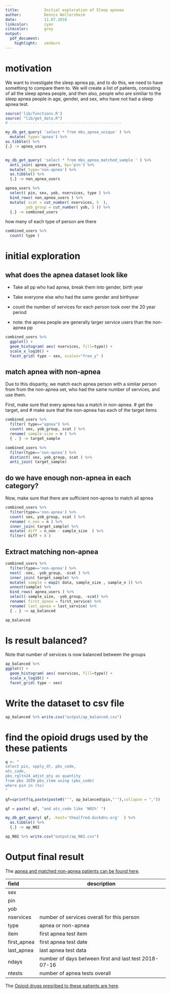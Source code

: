 ```yaml
---
title:           Initial exploration of Sleep apneoa 
author:          Dennis Wollersheim 
date:            11.07.2018
linkcolor:       cyan
citecolor:       grey
output:
  pdf_document:
    highlight:   zenburn
---
```


\tableofcontents

# motivation 
We want to investigate the sleep apnea pp, and to do this, we need to have something to compare them to.  We will create a list of patients, consisting of all the sleep apnea people, and then also, people who are similiar to the sleep apnea people in age, gender, and sex, who have not had a sleep apnea test. 


```r

source('lib/functions.R')
source( "lib/get_data.R")
# -------------------------------------------------

my_db_get_query( 'select * from mbs_apnea_unique' ) %>%
  mutate( type='apnea') %>%
as.tibble() %>%
{.} -> apnea_users


my_db_get_query( 'select * from mbs_apnea_matched_sample ' ) %>%
  anti_join( apnea_users, by='pin') %>%
  mutate( type='non-apnea') %>%
  as.tibble() %>%
  {.} -> non_apnea_users

apnea_users %>%
  select( pin, sex, yob, nservices, type ) %>%
  bind_rows( non_apnea_users ) %>%
  mutate( scat = cut_number( nservices, 5  ),
         yob_group = cut_number( yob, 5 )) %>%
  {.} -> combined_users

```

how many of each type of person are there

```r
combined_users %>%
  count( type )

```


# initial exploration
## what does the apnea dataset look like
 * Take all pp who had apnea, break them into gender, birth year

 * Take everyone else who had the same gender and birthyear  

 * count the number of services for each person took over the 20 year period

 * note: the apnea people are generally larger service users than the non-apnea pp


```r

combined_users %>%
  ggplot() +
  geom_histogram( aes( nservices, fill=type)) +
  scale_x_log10() + 
  facet_grid( type ~ sex, scales="free_y" )

```

## match apnea with non-apnea
Due to this disparity, we match each apnea person with a simliar person from from the non-apnea set, who had the same number of services, and use them.

First, make sure that every apnea has a match in non-apnea. 
  # get the target, and 
  # make sure that the non-apnea has each of the target items

```r

combined_users %>%
  filter( type=="apnea") %>%
  count( sex, yob_group, scat ) %>%
  rename( sample_size = n ) %>% 
  { . } -> target_sample 

combined_users %>%
  filter(type=='non-apnea') %>%
  distinct( sex, yob_group, scat ) %>%
  anti_join( target_sample)

```

## do we have enough non-apnea in each category?

Now, make sure that there are sufficient non-apnea to match all apnea

```r

combined_users %>%
  filter(type=='non-apnea') %>%
  count( sex, yob_group, scat ) %>%
  rename( n_non = n ) %>%
  inner_join( target_sample) %>%
  mutate( diff = n_non - sample_size  ) %>%
  filter( diff < 0 )

```

## Extract matching non-apnea

```r

combined_users %>%
  filter(type=='non-apnea') %>%
  nest( -sex, -yob_group, -scat ) %>%
  inner_join( target_sample) %>%
  mutate( sample = map2( data, sample_size , sample_n )) %>%
  unnest(sample) %>%
  bind_rows( apnea_users ) %>% 
  select(-sample_size, -yob_group, -scat) %>%
  rename( first_apnea = first_service) %>%
  rename( last_apnea = last_service) %>%
  { . } -> ap_balanced

ap_balanced

```

# Is result balanced?

Note that number of services is now balanced between the groups

```r

ap_balanced %>%
ggplot() +
  geom_histogram( aes( nservices, fill=type)) +
  scale_x_log10() + 
  facet_grid( type ~ sex)


```

# Write the dataset to csv file


```r

ap_balanced %>% write.csv("output/ap_balanced.csv")

```

# find the opioid drugs used by the these patients

```r

q <- "
select pin, spply_dt, pbs_code, 
atc_code, 
pbs_rgltn24_adjst_qty as quantity
from pbs JOIN pbs_item using (pbs_code)
where pin in (%s)
"

qf=sprintf(q,paste(paste0("'", ap_balanced$pin,"'"),collapse = ","))

qf = paste( qf, "and atc_code like 'N02%' ")

my_db_get_query( qf, .host='thealfred.duckdns.org'  ) %>%
  as.tibble() %>%
  {.} -> ap_N02

ap_N02 %>% write.csv("output/ap_N02.csv")

```

# Output final result

The [apnea and matched non-apnea patients can be found here](https://github.com/dewoller/sleep_apneoa/raw/master/output/ap_balanced.csv).

|field             | description|
|:-------------|-|
|sex           | |
|pin           | |
|yob           | |
|nservices     | number of services overall for this person |
|type          | apnea or non-apnea  |
|item          | first apnea test item |
|first_apnea | first apnea test date |
|last_apnea  | last apnea test data  |
|ndays         | number of days between first and last test 2018-07-16 |
|ntests        | number of apnea tests overall |



The [Opioid drugs presribed to these patients are here](https://github.com/dewoller/sleep_apneoa/raw/master/output/ap_N02.csv).


